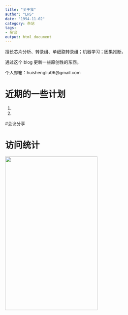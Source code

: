 ```yaml
---
title: "关于我"
author: "LHS"
date: "1994-11-02"
category: 杂记
tags: 
- 杂记
output: html_document
---
```



擅长芯片分析、转录组、单细胞转录组；机器学习；因果推断。

通过这个 blog 更新一些原创性的东西。

个人邮箱：huishengliu06@gmail.com


# 近期的一些计划

1.

2.


#会议分享


# 访问统计

<a href="https://clustrmaps.com/site/1bh84"  title="Visit tracker">
<img src="//www.clustrmaps.com/map_v2.png?d=6OdlYrS-YndDpRR45OCirySfN9jJkicjGzAmZfeOzC0&cl=ffffff" width = "300" height = "500" /></a>



